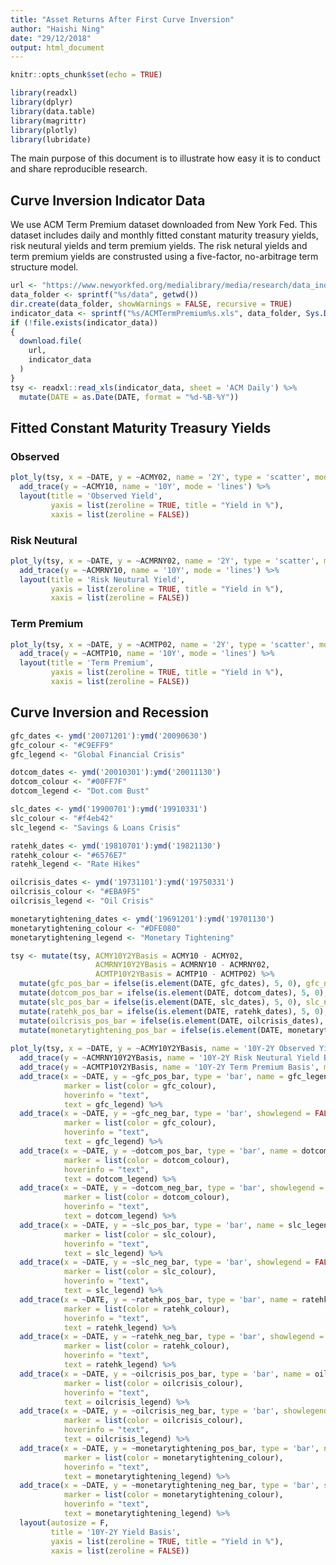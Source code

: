 ```yaml
---
title: "Asset Returns After First Curve Inversion"
author: "Haishi Ning"
date: "29/12/2018"
output: html_document
---
```

  
```r
knitr::opts_chunk$set(echo = TRUE)
```

```r
library(readxl)
library(dplyr)
library(data.table)
library(magrittr)
library(plotly)
library(lubridate)
```

The main purpose of this document is to illustrate how easy it is to conduct and share reproducible research. 

## Curve Inversion Indicator Data
We use ACM Term Premium dataset downloaded from New York Fed. This dataset includes daily and monthly fitted constant maturity treasury yields, risk neutural yields and term premium yields. The risk netural yields and term premium yields are construsted using a five-factor, no-arbitrage term structure model.
```r
url <- "https://www.newyorkfed.org/medialibrary/media/research/data_indicators/ACMTermPremium.xls"
data_folder <- sprintf("%s/data", getwd())
dir.create(data_folder, showWarnings = FALSE, recursive = TRUE)
indicator_data <- sprintf("%s/ACMTermPremium%s.xls", data_folder, Sys.Date())
if (!file.exists(indicator_data))
{
  download.file(
    url,
    indicator_data
  )
}
tsy <- readxl::read_xls(indicator_data, sheet = 'ACM Daily') %>%
  mutate(DATE = as.Date(DATE, format = "%d-%B-%Y"))
```

## Fitted Constant Maturity Treasury Yields

### Observed
```r
plot_ly(tsy, x = ~DATE, y = ~ACMY02, name = '2Y', type = 'scatter', mode = 'lines') %>%
  add_trace(y = ~ACMY10, name = '10Y', mode = 'lines') %>%
  layout(title = 'Observed Yield',
         yaxis = list(zeroline = TRUE, title = "Yield in %"),
         xaxis = list(zeroline = FALSE))
```

### Risk Neutural
```r
plot_ly(tsy, x = ~DATE, y = ~ACMRNY02, name = '2Y', type = 'scatter', mode = 'lines') %>%
  add_trace(y = ~ACMRNY10, name = '10Y', mode = 'lines') %>%
  layout(title = 'Risk Neutural Yield',
         yaxis = list(zeroline = TRUE, title = "Yield in %"),
         xaxis = list(zeroline = FALSE))
```

### Term Premium
```r
plot_ly(tsy, x = ~DATE, y = ~ACMTP02, name = '2Y', type = 'scatter', mode = 'lines') %>%
  add_trace(y = ~ACMTP10, name = '10Y', mode = 'lines') %>%
  layout(title = 'Term Premium',
         yaxis = list(zeroline = TRUE, title = "Yield in %"),
         xaxis = list(zeroline = FALSE))
```

## Curve Inversion and Recession
```r
gfc_dates <- ymd('20071201'):ymd('20090630')
gfc_colour <- "#C9EFF9"
gfc_legend <- "Global Financial Crisis"

dotcom_dates <- ymd('20010301'):ymd('20011130')
dotcom_colour <- "#00FF7F"
dotcom_legend <- "Dot.com Bust"

slc_dates <- ymd('19900701'):ymd('19910331')
slc_colour <- "#f4eb42"
slc_legend <- "Savings & Loans Crisis"

ratehk_dates <- ymd('19810701'):ymd('19821130')
ratehk_colour <- "#6576E7"
ratehk_legend <- "Rate Hikes"

oilcrisis_dates <- ymd('19731101'):ymd('19750331')
oilcrisis_colour <- "#EBA9F5"
oilcrisis_legend <- "Oil Crisis"

monetarytightening_dates <- ymd('19691201'):ymd('19701130')
monetarytightening_colour <- "#DFE080"
monetarytightening_legend <- "Monetary Tightening"

tsy <- mutate(tsy, ACMY10Y2YBasis = ACMY10 - ACMY02,
                   ACMRNY10Y2YBasis = ACMRNY10 - ACMRNY02,
                   ACMTP10Y2YBasis = ACMTP10 - ACMTP02) %>%
  mutate(gfc_pos_bar = ifelse(is.element(DATE, gfc_dates), 5, 0), gfc_neg_bar = ifelse(is.element(DATE, gfc_dates), -5, 0)) %>%
  mutate(dotcom_pos_bar = ifelse(is.element(DATE, dotcom_dates), 5, 0), dotcom_neg_bar = ifelse(is.element(DATE, dotcom_dates), -5, 0)) %>%
  mutate(slc_pos_bar = ifelse(is.element(DATE, slc_dates), 5, 0), slc_neg_bar = ifelse(is.element(DATE, slc_dates), -5, 0)) %>%
  mutate(ratehk_pos_bar = ifelse(is.element(DATE, ratehk_dates), 5, 0), ratehk_neg_bar = ifelse(is.element(DATE, ratehk_dates), -5, 0)) %>%
  mutate(oilcrisis_pos_bar = ifelse(is.element(DATE, oilcrisis_dates), 5, 0), oilcrisis_neg_bar = ifelse(is.element(DATE, oilcrisis_dates), -5, 0)) %>%
  mutate(monetarytightening_pos_bar = ifelse(is.element(DATE, monetarytightening_dates), 5, 0), monetarytightening_neg_bar = ifelse(is.element(DATE, monetarytightening_dates), -5, 0))
  
plot_ly(tsy, x = ~DATE, y = ~ACMY10Y2YBasis, name = '10Y-2Y Observed Yield Basis', type = 'scatter', mode = 'lines', width = 1000) %>%
  add_trace(y = ~ACMRNY10Y2YBasis, name = '10Y-2Y Risk Neutural Yield Basis', mode = 'lines') %>%
  add_trace(y = ~ACMTP10Y2YBasis, name = '10Y-2Y Term Premium Basis', mode = 'lines') %>%
  add_trace(x = ~DATE, y = ~gfc_pos_bar, type = 'bar', name = gfc_legend,
            marker = list(color = gfc_colour),
            hoverinfo = "text",
            text = gfc_legend) %>%
  add_trace(x = ~DATE, y = ~gfc_neg_bar, type = 'bar', showlegend = FALSE,
            marker = list(color = gfc_colour),
            hoverinfo = "text",
            text = gfc_legend) %>%
  add_trace(x = ~DATE, y = ~dotcom_pos_bar, type = 'bar', name = dotcom_legend,
            marker = list(color = dotcom_colour),
            hoverinfo = "text",
            text = dotcom_legend) %>%
  add_trace(x = ~DATE, y = ~dotcom_neg_bar, type = 'bar', showlegend = FALSE,
            marker = list(color = dotcom_colour),
            hoverinfo = "text",
            text = dotcom_legend) %>%
  add_trace(x = ~DATE, y = ~slc_pos_bar, type = 'bar', name = slc_legend,
            marker = list(color = slc_colour),
            hoverinfo = "text",
            text = slc_legend) %>%
  add_trace(x = ~DATE, y = ~slc_neg_bar, type = 'bar', showlegend = FALSE,
            marker = list(color = slc_colour),
            hoverinfo = "text",
            text = slc_legend) %>%
  add_trace(x = ~DATE, y = ~ratehk_pos_bar, type = 'bar', name = ratehk_legend,
            marker = list(color = ratehk_colour),
            hoverinfo = "text",
            text = ratehk_legend) %>%
  add_trace(x = ~DATE, y = ~ratehk_neg_bar, type = 'bar', showlegend = FALSE,
            marker = list(color = ratehk_colour),
            hoverinfo = "text",
            text = ratehk_legend) %>%
  add_trace(x = ~DATE, y = ~oilcrisis_pos_bar, type = 'bar', name = oilcrisis_legend,
            marker = list(color = oilcrisis_colour),
            hoverinfo = "text",
            text = oilcrisis_legend) %>%
  add_trace(x = ~DATE, y = ~oilcrisis_neg_bar, type = 'bar', showlegend = FALSE,
            marker = list(color = oilcrisis_colour),
            hoverinfo = "text",
            text = oilcrisis_legend) %>%
  add_trace(x = ~DATE, y = ~monetarytightening_pos_bar, type = 'bar', name = monetarytightening_legend,
            marker = list(color = monetarytightening_colour),
            hoverinfo = "text",
            text = monetarytightening_legend) %>%
  add_trace(x = ~DATE, y = ~monetarytightening_neg_bar, type = 'bar', showlegend = FALSE,
            marker = list(color = monetarytightening_colour),
            hoverinfo = "text",
            text = monetarytightening_legend) %>%
  layout(autosize = F, 
         title = '10Y-2Y Yield Basis',
         yaxis = list(zeroline = TRUE, title = "Yield in %"),
         xaxis = list(zeroline = FALSE))
```